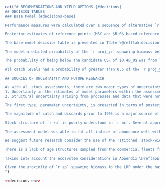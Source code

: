 ```r
cat("# RECOMMENDATIONS AND YIELD OPTIONS {#decisions}
## DECISION TABLES
### Base Model {#decisions-base}

Performance measures were calculated over a sequence of alternative `r end_yr` projected catch levels and are based on one-year projections to `r assess_yr`. Projected, bias-corrected log recruitment anomalies in `r end_yr` and `r assess_yr` were drawn randomly from a normal distribution, $~N(0,\tau^2)$.

Posterior estimates of reference points (MSY and $B_0$-based reference points) and benchmarks are provided in Table \@ref(tab:reference-points-table). Decision tables are presented showing predicted probabilities of undesirable states under alternative `r assess_yr` projected catch levels. An undesirable biomass-based performance measure is defined to occur when the `r proj_yr` projected  spawning biomass is below the candidate reference point or benchmark, i.e., the ratio `r paste0('$B_{', proj_yr, '}/B_\mathrm{ReferencePoint} < 1$')`. An undesirable fishing mortality-based performance measure is defined to occur when projected `r assess_yr` fishing mortality is above the reference point, i.e., `r paste0('$F_{', assess_yr, '}/F_\mathrm{ReferencePoint} > 1$')`. Probabilities in the decision tables are measured as the proportion of posterior samples that meet criteria above (i.e., proportion of posterior samples < 1 for biomass-based performance measures; and proportion of posterior samples > 1 for fishing mortality-based performance measures).

The base model decision table is presented in Table \@ref(tab:decision-table). Alternative `r assess_yr` catch levels are presented from 0 t to 50,000 t. Catches are shown in 2,000 t increments from zero to 10,000 t; then in 1,000 t increments between 10,000 t and 20,000 t; and then in 2,000 t increments from 22,000 t to 30,000 t. A catch level of 50,000 t is also given for reference purposes as it was included in the last assessment [@grandin2017].

The model-predicted probability of the `r proj_yr` spawning biomass being below the `r assess_yr` spawning biomass ranged from `r prob_proj_less_assess_0` under zero `r assess_yr` catch to `r prob_proj_less_assess_10` under 10,000 t of catch, which is double the current total TAC. At 50,000 t, the probability is `r prob_proj_less_assess_50`. The TAC that is closest to 0.5 probability of the biomass declining from `r assess_yr` to `r proj_yr` (while still being below 0.5) is `r prob_less_50_50$tac` t, at a probability of `r val_less_50_50`.

The probability of being below the candidate USR of $0.4B_0$ was from `r range_below_04bo[1]` to `r range_below_04bo[2]` over the range of catch levels considered. The probability of being below the candidate USR of $0.8B_{MSY}$ was from `r range_below_08bmsy[1]` to `r range_below_08bmsy[2]` over the range of catch levels considered. The probability of being below the candidate LRP of $0.2B_0$ was from `r range_below_02bo[1]` to `r range_below_02bo[2]` over the range of catch levels considered. The probability of being below the candidate LRP of $0.4B_{MSY}$ was zero for all catch levels considered.

All catch levels had a probability of greater than 0.5 of the `r proj_yr` biomass being under the $0.4B_0$ reference point. The lowest catch level having a probability of greater than 0.5 of the `r proj_yr` biomass being under the $0.2B_0$ limit reference point was `r row_greater_50_50_02bo$tac`,000 t, with a probability of `r prob_greater_50_50_02bo`.

## SOURCES OF UNCERTAINTY AND FUTURE RESEARCH

As with all stock assessments, there are two major types of uncertainty in the advice presented in this document:
1. Uncertainty in the estimates of model parameters within the assessment
2. Structural uncertainty arising from processes and data that were not included in the assessment

The first type, parameter uncertainty, is presented in terms of posterior credible intervals for parameters and state variables such as biomass, recruitment, and fishing mortality. This uncertainty was captured in the decision tables and was further explored using sensitivity analyses.

The magnitude of catch and discards prior to 1996 is a major source of structural uncertainty in this assessment. As discussed in Section \@ref(sec:catch-data), all catch data prior to 1996 were omitted from this assessment on the recommendation of industry advisors and Technical Working Group, as was done in the `r la`. `r sp` is known to have been discarded at sea in large quantities due to proteolysis of the flesh if catches were not landed and frozen quickly after capture. Applications of ratio estimators or models to estimate historical discard rates were rejected as analytical tools due to discarding of whole tows and changes to discarding behaviour over time.

Stock structure of `r sp` is poorly understood in `r bc`. Several approaches are available to improve understanding of stock structure including genetic analysis, analysis of otolith microchemistry, and analysis of life-history traits such as growth and maturity. `r sp` is managed as a coast-wide stock. If there are distinct stocks within `r bc` waters, there may be risks associated with taking a large proportion of the TAC from one area. In particular, the more stable trend in the `r qcs` compared to the declines seen in the other survey indexes raises questions about stock structure.

The assessment model was able to fit all indices of abundance well with the possible exception of the `r qcs`. Although the index has declined since 2015 (and in particular in 2021 after the initial Technical Working Group meetings), the decline has been somewhat less pronounced than the other surveys or the `r dcpue`. We attempted to better fit the `r qcs` with survey-specific time-varying selectivity, but we were unable to obtain satisfactory MCMC diagnostics on this model and so used time-invariant selectivity as the base model. It is possible Queen Charlotte Sound represents a nursery ground for `r sp` or factors affecting local distribution or movement (such as environmental conditions) have resulted in a moderately different index pattern in the `r qcs` compared to the other surveys. Overall, the congruence between the coast-wide 'stiched' synoptic survey and the `r dcpue` give us some confidence that both data sources are capturing underlying biomass dynamics.

We suggest future research consider the use of the 'stitched' stock-wide geostatistical index as a replacement for considering each of the synoptic surveys as independent samples from the same overall stock (sometimes with different selectivities). The distinct age composition data precluded us from doing that in this assessment, but future research could consider the impact of considering these composition data as independent samples from the same overall stock (perhaps with area and density expansion) or standardizing these data as well with a similar multivariate geostatistical model.

There is a lack of age structures sampled from the commercial fleets from 2020 onwards. This would have had a minimal effect on this assessment given the last year of data was 2021. However, this may have an increasingly large impact on the assessment in terms of estimating selectivity, recruitment, and tracking age-cohorts within the composition data. Retrospective analyses could be conducted excluding existing commercial age data to partially evaluate this impact. Simulation analyses, possibly including closed-loop simulation, could also evaluate this impact. However, we think it is reasonable to assume that some level of continued age structure sampling from the commercial fleet will be important to this assessment going forward.

Taking into account the ecosystem considerations in Appendix \@ref(app:eco) and known biology of `r sp`, there are no clear indications that current environmental conditions should modify the catch advice in this assessment. Future research could evaluate incorporating environmental variables into the `r sp` stock advice more explicitly. It is not clear what mechanism this should entail, although options may include linking environmental indices to natural mortality or recruitment processes [e.g., @wham]. Other options would include adjusting target fishing mortality based on ecosystem modelling [@howell2021] or through closed-loop simulation that aims to find management procedures that are robust to uncertainties about future environmental conditions.
  
Given the proximity of `r sp` spawning biomass to the LRP under the base model and most sensitivity analyses, as well as the declining survey indices, we suggest this stock assessment should be updated with new data on a relatively short interval. We suggest an appropriate interval would be two years once one additional survey will have been run for each subregion and some new commercial biological samples will hopefully be available for aging.
")
```

```r
<<decisions-en>>
```

